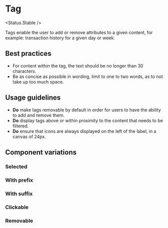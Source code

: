 
<Meta of={Stories} />

# Tag

<Status.Stable />

Tags enable the user to add or remove attributes to a given content, for
example: transaction history for a given day or week.

<Story of={Stories.Base} />
<Props />

## Best practices

- For content within the tag, the text should be no longer than 30 characters.
- Be as concise as possible in wording, limit to one to two words, as to not
  take up too much space.

## Usage guidelines

- **Do** make tags removable by default in order for users to have the
  ability to add and remove them.
- **Do** display tags above or within proximity to the content that needs to be
  filtered.
- **Do** ensure that icons are always displayed on the left of the label, in
  a canvas of 24px.

## Component variations

### Selected

<Story of={Stories.Selected} />

### With prefix

<Story of={Stories.WithPrefix} />

### With suffix

<Story of={Stories.WithSuffix} />

### Clickable

<Story of={Stories.Clickable} />

### Removable

<Story of={Stories.Removable} />
